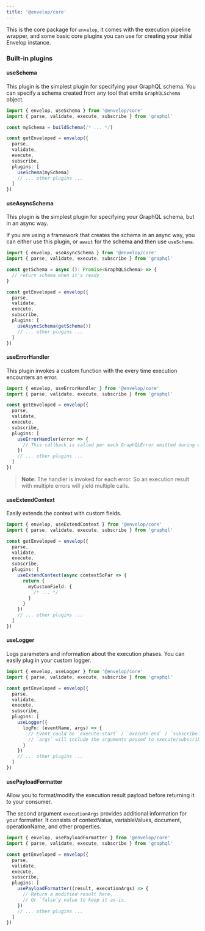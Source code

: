 ```yaml
---
title: '@envelop/core'
---
```


This is the core package for `envelop`, it comes with the execution pipeline wrapper, and some basic core plugins you can use for creating your initial Envelop instance.

### Built-in plugins

#### useSchema

This plugin is the simplest plugin for specifying your GraphQL schema. You can specify a schema created from any tool that emits `GraphQLSchema` object.

```ts
import { envelop, useSchema } from '@envelop/core'
import { parse, validate, execute, subscribe } from 'graphql'

const mySchema = buildSchema(/* ... */)

const getEnveloped = envelop({
  parse,
  validate,
  execute,
  subscribe,
  plugins: [
    useSchema(mySchema)
    // ... other plugins ...
  ]
})
```

#### useAsyncSchema

This plugin is the simplest plugin for specifying your GraphQL schema, but in an async way.

If you are using a framework that creates the schema in an async way, you can either use this plugin, or `await` for the schema and then use `useSchema`.

```ts
import { envelop, useAsyncSchema } from '@envelop/core'
import { parse, validate, execute, subscribe } from 'graphql'

const getSchema = async (): Promise<GraphQLSchema> => {
  // return schema when it's ready
}

const getEnveloped = envelop({
  parse,
  validate,
  execute,
  subscribe,
  plugins: [
    useAsyncSchema(getSchema())
    // ... other plugins ...
  ]
})
```

#### useErrorHandler

This plugin invokes a custom function with the every time execution encounters an error.

```ts
import { envelop, useErrorHandler } from '@envelop/core'
import { parse, validate, execute, subscribe } from 'graphql'

const getEnveloped = envelop({
  parse,
  validate,
  execute,
  subscribe,
  plugins: [
    useErrorHandler(error => {
      // This callback is called per each GraphQLError emitted during execution phase
    })
    // ... other plugins ...
  ]
})
```

> **Note:** The handler is invoked for each error. So an execution result with multiple errors will yield multiple calls.

#### useExtendContext

Easily extends the context with custom fields.

```ts
import { envelop, useExtendContext } from '@envelop/core'
import { parse, validate, execute, subscribe } from 'graphql'

const getEnveloped = envelop({
  parse,
  validate,
  execute,
  subscribe,
  plugins: [
    useExtendContext(async contextSoFar => {
      return {
        myCustomField: {
          /* ... */
        }
      }
    })
    // ... other plugins ...
  ]
})
```

#### useLogger

Logs parameters and information about the execution phases. You can easily plug in your custom logger.

```ts
import { envelop, useLogger } from '@envelop/core'
import { parse, validate, execute, subscribe } from 'graphql'

const getEnveloped = envelop({
  parse,
  validate,
  execute,
  subscribe,
  plugins: [
    useLogger({
      logFn: (eventName, args) => {
        // Event could be `execute-start` / `execute-end` / `subscribe-start` / `subscribe-end`
        // `args` will include the arguments passed to execute/subscribe (in case of "start" event) and additional result in case of "end" event.
      }
    })
    // ... other plugins ...
  ]
})
```

#### usePayloadFormatter

Allow you to format/modify the execution result payload before returning it to your consumer.

The second argument `executionArgs` provides additional information for your formatter. It consists of contextValue, variableValues, document, operationName, and other properties.

```ts
import { envelop, usePayloadFormatter } from '@envelop/core'
import { parse, validate, execute, subscribe } from 'graphql'

const getEnveloped = envelop({
  parse,
  validate,
  execute,
  subscribe,
  plugins: [
    usePayloadFormatter((result, executionArgs) => {
      // Return a modified result here,
      // Or `false`y value to keep it as-is.
    })
    // ... other plugins ...
  ]
})
```
